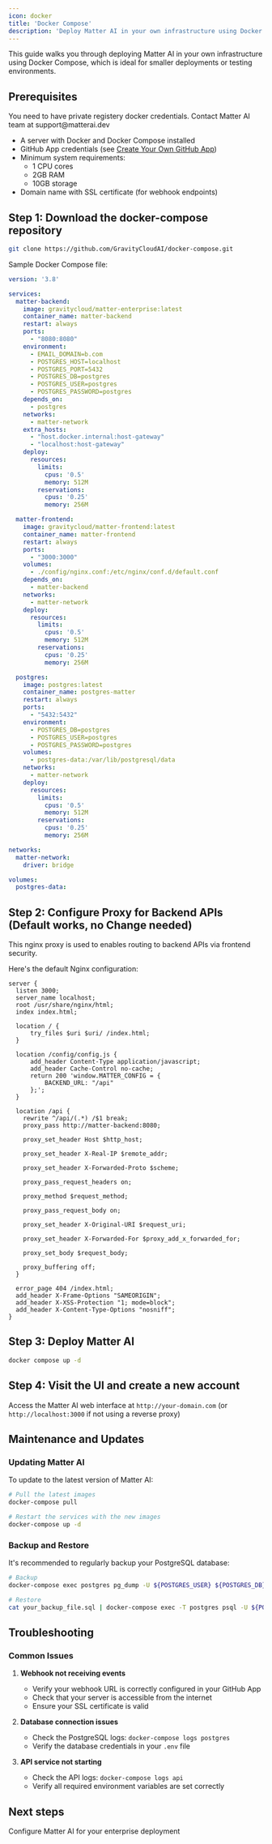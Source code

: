 ```yaml
---
icon: docker
title: 'Docker Compose'
description: 'Deploy Matter AI in your own infrastructure using Docker Compose'
---
```


This guide walks you through deploying Matter AI in your own infrastructure using Docker Compose, which is ideal for smaller deployments or testing environments.

## Prerequisites

<Note>
You need to have private registery docker credentials. Contact Matter AI team at support@matterai.dev
</Note>

- A server with Docker and Docker Compose installed
- GitHub App credentials (see [Create Your Own GitHub App](/enterprise/create-your-own-github-app))
- Minimum system requirements:
  - 1 CPU cores
  - 2GB RAM
  - 10GB storage
- Domain name with SSL certificate (for webhook endpoints)

## Step 1: Download the docker-compose repository

```bash
git clone https://github.com/GravityCloudAI/docker-compose.git
```

Sample Docker Compose file:
```yaml
version: '3.8'

services:
  matter-backend:
    image: gravitycloud/matter-enterprise:latest
    container_name: matter-backend
    restart: always
    ports:
      - "8080:8080"
    environment:
      - EMAIL_DOMAIN=b.com
      - POSTGRES_HOST=localhost
      - POSTGRES_PORT=5432
      - POSTGRES_DB=postgres
      - POSTGRES_USER=postgres
      - POSTGRES_PASSWORD=postgres
    depends_on:
      - postgres
    networks:
      - matter-network
    extra_hosts:
      - "host.docker.internal:host-gateway"
      - "localhost:host-gateway"
    deploy:
      resources:
        limits:
          cpus: '0.5'
          memory: 512M
        reservations:
          cpus: '0.25'
          memory: 256M

  matter-frontend:
    image: gravitycloud/matter-frontend:latest
    container_name: matter-frontend
    restart: always
    ports:
      - "3000:3000"
    volumes:
      - ./config/nginx.conf:/etc/nginx/conf.d/default.conf
    depends_on:
      - matter-backend
    networks:
      - matter-network
    deploy:
      resources:
        limits:
          cpus: '0.5'
          memory: 512M
        reservations:
          cpus: '0.25'
          memory: 256M

  postgres:
    image: postgres:latest
    container_name: postgres-matter
    restart: always
    ports:
      - "5432:5432"
    environment:
      - POSTGRES_DB=postgres
      - POSTGRES_USER=postgres
      - POSTGRES_PASSWORD=postgres
    volumes:
      - postgres-data:/var/lib/postgresql/data
    networks:
      - matter-network
    deploy:
      resources:
        limits:
          cpus: '0.5'
          memory: 512M
        reservations:
          cpus: '0.25'
          memory: 256M

networks:
  matter-network:
    driver: bridge

volumes:
  postgres-data:
```

## Step 2: Configure Proxy for Backend APIs (Default works, no Change needed)

This nginx proxy is used to enables routing to backend APIs via frontend security.

Here's the default Nginx configuration:

```nginx
server {
  listen 3000;
  server_name localhost;
  root /usr/share/nginx/html;
  index index.html;

  location / {
      try_files $uri $uri/ /index.html;
  }

  location /config/config.js {
      add_header Content-Type application/javascript;
      add_header Cache-Control no-cache;
      return 200 'window.MATTER_CONFIG = {
          BACKEND_URL: "/api"
      };';
  }

  location /api {
    rewrite ^/api/(.*) /$1 break;
    proxy_pass http://matter-backend:8080;

    proxy_set_header Host $http_host;

    proxy_set_header X-Real-IP $remote_addr;

    proxy_set_header X-Forwarded-Proto $scheme;

    proxy_pass_request_headers on;

    proxy_method $request_method;

    proxy_pass_request_body on;

    proxy_set_header X-Original-URI $request_uri;

    proxy_set_header X-Forwarded-For $proxy_add_x_forwarded_for;

    proxy_set_body $request_body;

    proxy_buffering off;
  }

  error_page 404 /index.html;
  add_header X-Frame-Options "SAMEORIGIN";
  add_header X-XSS-Protection "1; mode=block";
  add_header X-Content-Type-Options "nosniff";
}
```

## Step 3: Deploy Matter AI
```bash
docker compose up -d
```

## Step 4: Visit the UI and create a new account

Access the Matter AI web interface at `http://your-domain.com` (or `http://localhost:3000` if not using a reverse proxy)

## Maintenance and Updates

### Updating Matter AI

To update to the latest version of Matter AI:

```bash
# Pull the latest images
docker-compose pull

# Restart the services with the new images
docker-compose up -d
```

### Backup and Restore

It's recommended to regularly backup your PostgreSQL database:

```bash
# Backup
docker-compose exec postgres pg_dump -U ${POSTGRES_USER} ${POSTGRES_DB} > matter_ai_backup_$(date +%Y%m%d).sql

# Restore
cat your_backup_file.sql | docker-compose exec -T postgres psql -U ${POSTGRES_USER} ${POSTGRES_DB}
```

## Troubleshooting

### Common Issues

1. **Webhook not receiving events**
   - Verify your webhook URL is correctly configured in your GitHub App
   - Check that your server is accessible from the internet
   - Ensure your SSL certificate is valid

2. **Database connection issues**
   - Check the PostgreSQL logs: `docker-compose logs postgres`
   - Verify the database credentials in your `.env` file

3. **API service not starting**
   - Check the API logs: `docker-compose logs api`
   - Verify all required environment variables are set correctly

## Next steps
<CardGroup cols={1}>
  <Card title="Configure Matter AI" icon="gears" href="/enterprise/configure">
    Configure Matter AI for your enterprise deployment
  </Card>
</CardGroup>